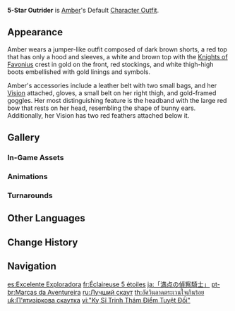 {{Outfit Infobox
|id           = 202100
|image        = <gallery>
Character Amber Full Wish.png|Wish
Character Amber Game.png|In-Game
</gallery>
|character    = Amber
|type         = Default
|description  = Amber's outfit. An Outrider's uniform made for maximum mobility.
|obtain       = Unlocked upon obtaining character
}}
'''5-Star Outrider''' is [[Amber]]'s Default [[Character Outfit]].

==Appearance==
<!-- Keep appearance section short and concise. Limit to 1-2 paragraphs (preferably 1 paragraph) with 3-4 sentences each. -->
Amber wears a jumper-like outfit composed of dark brown shorts, a red top that has only a hood and sleeves, a white and brown top with the [[Knights of Favonius]] crest in gold on the front, red stockings, and white thigh-high boots embellished with gold linings and symbols.

Amber's accessories include a leather belt with two small bags, and her {{Pyro}} [[Vision]] attached, gloves, a small belt on her right thigh, and gold-framed goggles. Her most distinguishing feature is the headband with the large red bow that rests on her head, resembling the shape of bunny ears. Additionally, her Vision has two red feathers attached below it.

==Gallery==
===In-Game Assets===
{{Assets/Outfit|5-Star Outrider|nomain=1}}

===Animations===
{{Preview/CharacterAnimations|Amber|nocaption=1}}

===Turnarounds===
{{Turnarounds}}

==Other Languages==
{{Other Languages
|en      = 5-Star Outrider
|zhs     = 「满分的侦察骑士」
|zhs_rm  = "Mǎnfēn de Zhēnchá Qíshì"
|zht     = 「滿分的偵察騎士」
|zht_rm  = "Mǎnfēn de Zhēnchá Qíshì"
|zh_tl   = "Perfect-Score Scout Knight"
|zh_note = "Scout Knight" refers to "Outrider" in the English localization.
|ja      = 「満点の偵察騎士」
|ja_rm   = "Manten no Teisatsu Kishi"{{Assumed}}
|ja_tl   = "Perfect-Score Scout Knight"
|ko      = 「{{tt|만점|滿點}} {{tt|정찰|偵察}} {{tt|기사|騎士}}」
|ko_tl   = "Perfect-Score Scout Knight"
|es      = Excelente Exploradora
|es_tl   = Excellent Explorer
|fr      = Éclaireuse 5 étoiles
|fr_tl   = 5-Star Scout
|ru      = Лучший скаут
|ru_tl   = The Best Scout
|th      = อัศวินลาดตระเวนใจเกินร้อย
|th_rm   = Atsawin lattrawen chai koen roi
|th_tl   = Patrol Knight with an Over Hundred Heart
|vi      = "{{tt|Kỵ Sĩ|騎士}} {{tt|Trinh Thám|偵探}} {{tt|Điểm|點}} {{tt|Tuyệt Đối|絕對}}"
|vi_tl   = "Max-Score Scout Knight"
|de      = 5-Sterne-Kundschafter
|de_tl   = 5-Star Outrider
|id      = 5-Star Outrider
|pt      = "Marcas da Aventureira"
|pt_tl   = "Marks of the Adventurer"
|tr      = Beş Yıldızlı Kaşif
|tr_tl   = Five Star Explorer
|it      = Vigilante esemplare
|it_tl   = Exemplary Vigilante
}}

==Change History==
{{Change History|1.0}}

==Navigation==
{{Dressing Room Navbox|type=outfit}}

[[es:Excelente Exploradora]]
[[fr:Éclaireuse 5 étoiles]]
[[ja:「満点の偵察騎士」]]
[[pt-br:Marcas da Aventureira]]
[[ru:Лучший скаут]]
[[th:อัศวินลาดตระเวนใจเกินร้อย]]
[[uk:П'ятизіркова скаутка]]
[[vi:"Kỵ Sĩ Trinh Thám Điểm Tuyệt Đối"]]